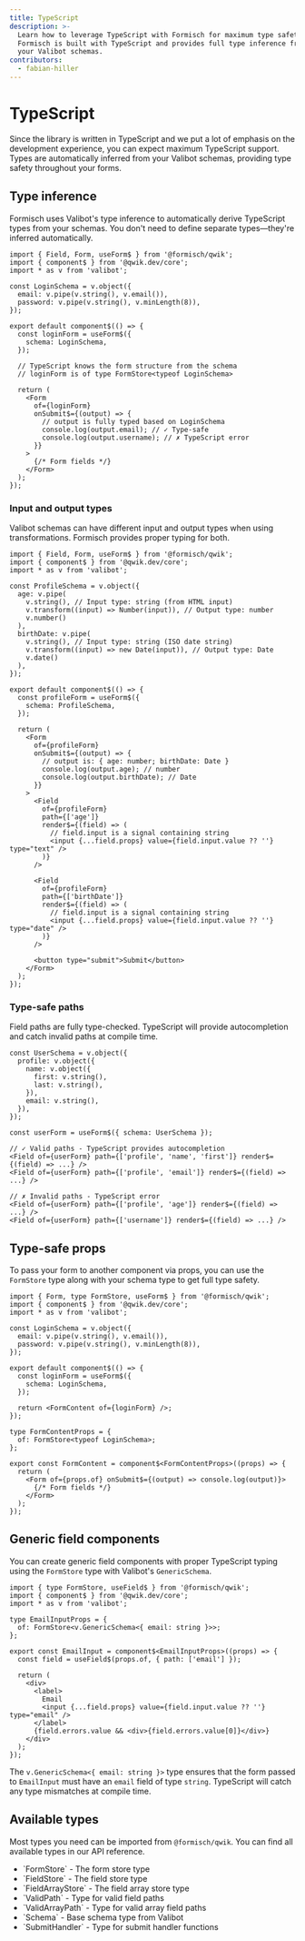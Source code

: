 ```yaml
---
title: TypeScript
description: >-
  Learn how to leverage TypeScript with Formisch for maximum type safety.
  Formisch is built with TypeScript and provides full type inference from
  your Valibot schemas.
contributors:
  - fabian-hiller
---
```



# TypeScript

Since the library is written in TypeScript and we put a lot of emphasis on the development experience, you can expect maximum TypeScript support. Types are automatically inferred from your <Link href="/qwik/guides/define-your-form/">Valibot schemas</Link>, providing type safety throughout your forms.

## Type inference

Formisch uses Valibot's type inference to automatically derive TypeScript types from your schemas. You don't need to define separate types—they're inferred automatically.

```tsx
import { Field, Form, useForm$ } from '@formisch/qwik';
import { component$ } from '@qwik.dev/core';
import * as v from 'valibot';

const LoginSchema = v.object({
  email: v.pipe(v.string(), v.email()),
  password: v.pipe(v.string(), v.minLength(8)),
});

export default component$(() => {
  const loginForm = useForm$({
    schema: LoginSchema,
  });

  // TypeScript knows the form structure from the schema
  // loginForm is of type FormStore<typeof LoginSchema>

  return (
    <Form
      of={loginForm}
      onSubmit$={(output) => {
        // output is fully typed based on LoginSchema
        console.log(output.email); // ✓ Type-safe
        console.log(output.username); // ✗ TypeScript error
      }}
    >
      {/* Form fields */}
    </Form>
  );
});
```

### Input and output types

Valibot schemas can have different input and output types when using transformations. Formisch provides proper typing for both.

```tsx
import { Field, Form, useForm$ } from '@formisch/qwik';
import { component$ } from '@qwik.dev/core';
import * as v from 'valibot';

const ProfileSchema = v.object({
  age: v.pipe(
    v.string(), // Input type: string (from HTML input)
    v.transform((input) => Number(input)), // Output type: number
    v.number()
  ),
  birthDate: v.pipe(
    v.string(), // Input type: string (ISO date string)
    v.transform((input) => new Date(input)), // Output type: Date
    v.date()
  ),
});

export default component$(() => {
  const profileForm = useForm$({
    schema: ProfileSchema,
  });

  return (
    <Form
      of={profileForm}
      onSubmit$={(output) => {
        // output is: { age: number; birthDate: Date }
        console.log(output.age); // number
        console.log(output.birthDate); // Date
      }}
    >
      <Field
        of={profileForm}
        path={['age']}
        render$={(field) => (
          // field.input is a signal containing string
          <input {...field.props} value={field.input.value ?? ''} type="text" />
        )}
      />

      <Field
        of={profileForm}
        path={['birthDate']}
        render$={(field) => (
          // field.input is a signal containing string
          <input {...field.props} value={field.input.value ?? ''} type="date" />
        )}
      />

      <button type="submit">Submit</button>
    </Form>
  );
});
```

### Type-safe paths

Field paths are fully type-checked. TypeScript will provide autocompletion and catch invalid paths at compile time.

```tsx
const UserSchema = v.object({
  profile: v.object({
    name: v.object({
      first: v.string(),
      last: v.string(),
    }),
    email: v.string(),
  }),
});

const userForm = useForm$({ schema: UserSchema });

// ✓ Valid paths - TypeScript provides autocompletion
<Field of={userForm} path={['profile', 'name', 'first']} render$={(field) => ...} />
<Field of={userForm} path={['profile', 'email']} render$={(field) => ...} />

// ✗ Invalid paths - TypeScript error
<Field of={userForm} path={['profile', 'age']} render$={(field) => ...} />
<Field of={userForm} path={['username']} render$={(field) => ...} />
```

## Type-safe props

To pass your form to another component via props, you can use the <Link href="/qwik/api/FormStore/">`FormStore`</Link> type along with your schema type to get full type safety.

```tsx
import { Form, type FormStore, useForm$ } from '@formisch/qwik';
import { component$ } from '@qwik.dev/core';
import * as v from 'valibot';

const LoginSchema = v.object({
  email: v.pipe(v.string(), v.email()),
  password: v.pipe(v.string(), v.minLength(8)),
});

export default component$(() => {
  const loginForm = useForm$({
    schema: LoginSchema,
  });

  return <FormContent of={loginForm} />;
});

type FormContentProps = {
  of: FormStore<typeof LoginSchema>;
};

export const FormContent = component$<FormContentProps>((props) => {
  return (
    <Form of={props.of} onSubmit$={(output) => console.log(output)}>
      {/* Form fields */}
    </Form>
  );
});
```

## Generic field components

You can create generic field components with proper TypeScript typing using the <Link href="/qwik/api/FormStore/">`FormStore`</Link> type with Valibot's `GenericSchema`.

```tsx
import { type FormStore, useField$ } from '@formisch/qwik';
import { component$ } from '@qwik.dev/core';
import * as v from 'valibot';

type EmailInputProps = {
  of: FormStore<v.GenericSchema<{ email: string }>>;
};

export const EmailInput = component$<EmailInputProps>((props) => {
  const field = useField$(props.of, { path: ['email'] });

  return (
    <div>
      <label>
        Email
        <input {...field.props} value={field.input.value ?? ''} type="email" />
      </label>
      {field.errors.value && <div>{field.errors.value[0]}</div>}
    </div>
  );
});
```

The `v.GenericSchema<{ email: string }>` type ensures that the form passed to `EmailInput` must have an `email` field of type `string`. TypeScript will catch any type mismatches at compile time.

## Available types

Most types you need can be imported from `@formisch/qwik`. You can find all available types in our <Link href="/qwik/api/">API reference</Link>.

- <Link href="/qwik/api/FormStore/">`FormStore`</Link> - The form store type
- <Link href="/qwik/api/FieldStore/">`FieldStore`</Link> - The field store type
- <Link href="/qwik/api/FieldArrayStore/">`FieldArrayStore`</Link> - The field
  array store type
- <Link href="/core/api/ValidPath/">`ValidPath`</Link> - Type for valid field
  paths
- <Link href="/qwik/api/ValidArrayPath/">`ValidArrayPath`</Link> - Type for
  valid array field paths
- <Link href="/core/api/Schema/">`Schema`</Link> - Base schema type from Valibot
- <Link href="/core/api/SubmitHandler/">`SubmitHandler`</Link> - Type for submit
  handler functions

